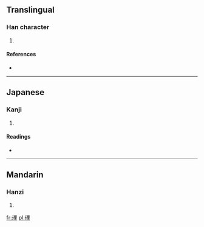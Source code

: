 ==Translingual==

===Han character===
{{Han char|rn=96|rad=玉|as=10|sn=14|four=1119<sub>4</sub>|canj=一土一田木 (MGMWD)}}

# {{defn|Han|sort=玉10}}

====References====
* {{Han ref|kx=0739.140|dkj=21162|dj=1149.190|hdz=21130.120|uh=746E|ud=29806|bh=E2D4|bd=58068}}

----

==Japanese==

===Kanji===
{{ja-kanji|grade=|rs=玉10}}

# {{defn|Japanese|sort=玉10}}

====Readings====
* {{ja-readings|on=[[りつ]] (ritsu), [[りち]] (richi)|kun=[[うつくしい]] (utsukushii)|nanori=}}

----

==Mandarin==

===Hanzi===
{{cmn-hanzi|pin=[[lì]] ([[li4]])|wg=li<sup>4</sup>}}

# {{defn|Mandarin|sort=玉10}}

[[fr:瑮]]
[[pl:瑮]]